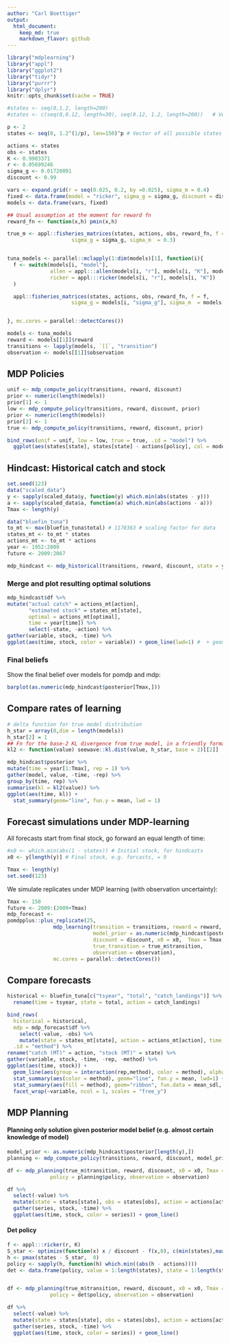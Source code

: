 ```yaml
---
author: "Carl Boettiger"
output: 
  html_document:
    keep_md: true
    markdown_flavor: github
---
```





```r
library("mdplearning")
library("appl")
library("ggplot2")
library("tidyr")
library("purrr")
library("dplyr")
knitr::opts_chunk$set(cache = TRUE)
```

```r
#states <- seq(0,1.2, length=200)  
#states <- c(seq(0,0.12, length=30), seq(0.12, 1.2, length=200))   # Vector of actions: harvest

p <- 2
states <- seq(0, 1.2^(1/p), len=150)^p # Vector of all possible states

actions <- states
obs <- states
K <- 0.9903371
r <- 0.05699246
sigma_g <- 0.01720091
discount <- 0.99

vars <- expand.grid(r = seq(0.025, 0.2, by =0.025), sigma_m = 0.4)
fixed <- data.frame(model = "ricker", sigma_g = sigma_g, discount = discount, K = K, C = NA)
models <- data.frame(vars, fixed)

## Usual assumption at the moment for reward fn
reward_fn <- function(x,h) pmin(x,h)
```


```r
true_m <- appl::fisheries_matrices(states, actions, obs, reward_fn, f =  appl:::ricker(r, K),
                     sigma_g = sigma_g, sigma_m  = 0.3)


tuna_models <- parallel::mclapply(1:dim(models)[1], function(i){
  f <- switch(models[i, "model"],
              allen = appl:::allen(models[i, "r"], models[i, "K"], models[i, "C"]),
              ricker = appl:::ricker(models[i, "r"], models[i, "K"])
  )

  appl::fisheries_matrices(states, actions, obs, reward_fn, f = f,
                     sigma_g = models[i, "sigma_g"], sigma_m  = models[i, "sigma_m"])


}, mc.cores = parallel::detectCores())
```


```r
models <- tuna_models
reward <- models[[1]]$reward
transitions <- lapply(models, `[[`, "transition")
observation <- models[[1]]$observation
```


## MDP Policies


```r
unif <- mdp_compute_policy(transitions, reward, discount)
prior <- numeric(length(models))
prior[1] <- 1
low <- mdp_compute_policy(transitions, reward, discount, prior)
prior <- numeric(length(models))
prior[2] <- 1
true <- mdp_compute_policy(transitions, reward, discount, prior)

bind_rows(unif = unif, low = low, true = true, .id = "model") %>%
  ggplot(aes(states[state], states[state] - actions[policy], col = model)) + geom_line()
```



## Hindcast: Historical catch and stock

```r
set.seed(123)
data("scaled_data")
y <- sapply(scaled_data$y, function(y) which.min(abs(states - y)))
a <- sapply(scaled_data$a, function(a) which.min(abs(actions - a)))
Tmax <- length(y)

data("bluefin_tuna")
to_mt <- max(bluefin_tuna$total) # 1178363 # scaling factor for data
states_mt <- to_mt * states
actions_mt <- to_mt * actions
year <- 1952:2009
future <- 2009:2067
```


```r
mdp_hindcast <- mdp_historical(transitions, reward, discount, state = y, action = a)
```


### Merge and plot resulting optimal solutions

```r

mdp_hindcast$df %>%
mutate("actual catch" = actions_mt[action], 
       "estimated stock" = states_mt[state], 
       optimal = actions_mt[optimal], 
       time = year[time]) %>%
       select(-state, -action) %>%
gather(variable, stock, -time) %>% 
ggplot(aes(time, stock, color = variable)) + geom_line(lwd=1) #  + geom_point()
```


### Final beliefs

Show the final belief over models for pomdp and mdp:


```r
barplot(as.numeric(mdp_hindcast$posterior[Tmax,]))
```

## Compare rates of learning

```r
# delta function for true model distribution
h_star = array(0,dim = length(models)) 
h_star[2] = 1
## Fn for the base-2 KL divergence from true model, in a friendly format
kl2 <- function(value) seewave::kl.dist(value, h_star, base = 2)[[2]]

mdp_hindcast$posterior %>%
mutate(time = year[1:Tmax], rep = 1) %>%
gather(model, value, -time, -rep) %>%
group_by(time, rep) %>% 
summarise(kl = kl2(value)) %>%
ggplot(aes(time, kl)) + 
  stat_summary(geom="line", fun.y = mean, lwd = 1)
```




## Forecast simulations under MDP-learning

All forecasts start from final stock, go forward an equal length of time:

```r
#x0 <- which.min(abs(1 - states)) # Initial stock, for hindcasts
x0 <- y[length(y)] # Final stock, e.g. forcasts, = 9

Tmax <- length(y)
set.seed(123)
```

We simulate replicates under MDP learning (with observation uncertainty):

```r
Tmax <- 150
future <- 2009:(2009+Tmax)
mdp_forecast <- 
pomdpplus::plus_replicate(25, 
               mdp_learning(transition = transitions, reward = reward, 
                            model_prior = as.numeric(mdp_hindcast$posterior[length(y),]),
                            discount = discount, x0 = x0,  Tmax = Tmax,
                            true_transition = true_m$transition, 
                            observation = observation),
               mc.cores = parallel::detectCores())
```

## Compare forecasts

```r
historical <- bluefin_tuna[c("tsyear", "total", "catch_landings")] %>% 
  rename(time = tsyear, state = total, action = catch_landings)

bind_rows(
  historical = historical, 
  mdp = mdp_forecast$df %>% 
    select(-value, -obs) %>% 
    mutate(state = states_mt[state], action = actions_mt[action], time = future[time]),
  .id = "method") %>%
rename("catch (MT)" = action, "stock (MT)" = state) %>%  
gather(variable, stock, -time, -rep, -method) %>%
ggplot(aes(time, stock)) + 
  geom_line(aes(group = interaction(rep,method), color = method), alpha=0.1) +
  stat_summary(aes(color = method), geom="line", fun.y = mean, lwd=1) +
  stat_summary(aes(fill = method), geom="ribbon", fun.data = mean_sdl, fun.args = list(mult=1), alpha = 0.25) + 
  facet_wrap(~variable, ncol = 1, scales = "free_y")

```




## MDP Planning

#### Planning only solution given posterior model belief (e.g. almost certain knowledge of model)

```r

model_prior <- as.numeric(mdp_hindcast$posterior[length(y),])
planning <- mdp_compute_policy(transitions, reward, discount, model_prior)

df <- mdp_planning(true_m$transition, reward, discount, x0 = x0, Tmax = Tmax, 
              policy = planning$policy, observation = observation)

```


```r
df %>% 
  select(-value) %>%
  mutate(state = states[state], obs = states[obs], action = actions[action]) %>% 
  gather(series, stock, -time) %>% 
  ggplot(aes(time, stock, color = series)) + geom_line()
```




#### Det policy

```r
f <- appl:::ricker(r, K)
S_star <- optimize(function(x) x / discount - f(x,0), c(min(states),max(states)))$minimum
h <- pmax(states - S_star,  0)
policy <- sapply(h, function(h) which.min((abs(h - actions))))
det <- data.frame(policy, value = 1:length(states), state = 1:length(states))


df <- mdp_planning(true_m$transition, reward, discount, x0 = x0, Tmax = Tmax, 
              policy = det$policy, observation = observation)

```


```r
df %>% 
  select(-value) %>%
  mutate(state = states[state], obs = states[obs], action = actions[action]) %>% 
  gather(series, stock, -time) %>% 
  ggplot(aes(time, stock, color = series)) + geom_line()
```

